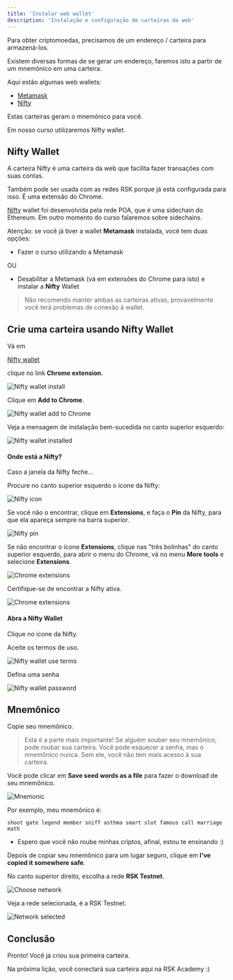 ---
title: 'Instalar web wallet'
description: 'Instalação e configuração de carteiras da web'
---

Para obter criptomoedas, precisamos de um endereço / carteira para armazená-los.

Existem diversas formas de se gerar um endereço,
faremos isto a partir de um mnemônico em uma carteira.

Aqui estão algumas web wallets:

- [Metamask](https://metamask.io/)
- [Nifty](https://www.poa.network/for-users/nifty-wallet)

Estas carteiras geram o mnemônico para você.

Em nosso curso utilizaremos Nifty wallet.

## Nifty Wallet

A carteira Nifty é uma carteira da web que facilita fazer transações com suas contas.

Também pode ser usada com as redes RSK porque já está configurada para isso.
É uma extensão do Chrome.

[Nifty](https://www.poa.network/for-users/nifty-wallet) wallet
foi desenvolvida pela rede POA, que é uma sidechain do Ethereum.
Em outro momento do curso falaremos sobre sidechains.

Atenção: se você já tiver a wallet **Metamask** instalada, você tem duas opções:

- Fazer o curso utilizando a Metamask

OU

- Desabilitar a Metamask (vá em extensões do Chrome para isto) e instalar a **Nifty** Wallet

> Não recomendo manter ambas as carteiras ativas,
> provavelmente você terá problemas de conexão à wallet.

## Crie uma carteira usando Nifty Wallet

Vá em

[Nifty wallet](https://www.poa.network/for-users/nifty-wallet)

clique no link **Chrome extension**.

![Nifty wallet install](/img/courses/dev/01/install-web-wallet/image-10.png)

Clique em **Add to Chrome**.

![Nifty wallet add to Chrome](/img/courses/dev/01/install-web-wallet/image-11.png)

Veja a mensagem de instalação bem-sucedida no canto superior esquerdo:

![Nifty wallet installed](/img/courses/dev/01/install-web-wallet/image-12.png)

#### Onde está a Nifty?

Caso a janela da Nifty feche...

Procure no canto superior esquerdo o ícone da Nifty:

![Nifty icon](/img/courses/dev/01/install-web-wallet/image-18.png)

Se você não o encontrar, clique em **Extensions**,
e faça o **Pin** da Nifty, para que ela apareça sempre na barra superior.

![Nifty pin](/img/courses/dev/01/install-web-wallet/image-19.png)

Se não encontrar o ícone **Extensions**,
clique nas "três bolinhas" do canto superior esquerdo, para abrir o menu do Chrome,
vá no menu **More tools** e selecione **Extensions**.

![Chrome extensions](/img/courses/dev/01/install-web-wallet/image-20.png)

Certifique-se de encontrar a Nifty ativa.

![Chrome extensions](/img/courses/dev/01/install-web-wallet/image-21.png)

#### Abra a Nifty Wallet

Clique no ícone da Nifty.

Aceite os termos de uso.

![Nifty wallet use terms](/img/courses/dev/01/install-web-wallet/image-13.png)

Defina uma senha

![Nifty wallet password](/img/courses/dev/01/install-web-wallet/image-14.png)

## Mnemônico

Copie seu mnemônico.

> Esta é a parte mais importante!
> Se alguém souber seu mnemônico, pode roubar sua carteira.
> Você pode esquecer a senha, mas o mnemônico nunca.
> Sem ele, você não tem mais acesso à sua carteira.

Você pode clicar em **Save seed words as a file** para fazer o download de seu mnemônico.

![Mnemonic](/img/courses/dev/01/install-web-wallet/image-15.png)

Por exemplo, meu mnemônico é:

```
shoot gate legend member sniff asthma smart slot famous call marriage math
```

- Espero que você não roube minhas criptos, afinal, estou te ensinando :)

Depois de copiar seu mnemônico para um lugar seguro,
clique em **I've copied it somewhere safe**.

No canto superior direito, escolha a rede **RSK Testnet**.

![Choose network](/img/courses/dev/01/install-web-wallet/image-16.png)

Veja a rede selecionada, é a RSK Testnet.

![Network selected](/img/courses/dev/01/install-web-wallet/image-17.png)

## Conclusão

Pronto!
Você já criou sua primeira carteira.

Na próxima lição, você conectará sua carteira aqui na RSK Academy :)
